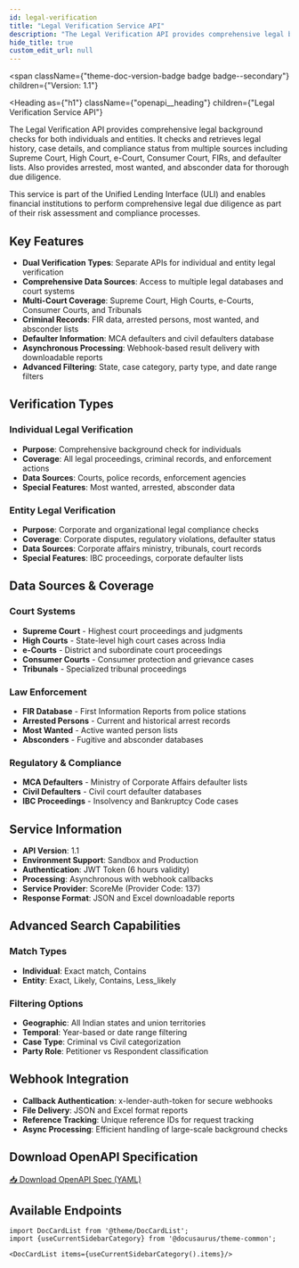```yaml
---
id: legal-verification
title: "Legal Verification Service API"
description: "The Legal Verification API provides comprehensive legal background checks for both individuals and entities. It checks and retrieves legal history, case details, and compliance status from multiple sources including Supreme Court, High Court, e-Court, Consumer Court, FIRs, and defaulter lists."
hide_title: true
custom_edit_url: null
---
```



<span
  className={"theme-doc-version-badge badge badge--secondary"}
  children={"Version: 1.1"}
>
</span>

<Heading
  as={"h1"}
  className={"openapi__heading"}
  children={"Legal Verification Service API"}
>
</Heading>

The Legal Verification API provides comprehensive legal background checks for both individuals and entities. It checks and retrieves legal history, case details, and compliance status from multiple sources including Supreme Court, High Court, e-Court, Consumer Court, FIRs, and defaulter lists. Also provides arrested, most wanted, and absconder data for thorough due diligence.

This service is part of the Unified Lending Interface (ULI) and enables financial institutions to perform comprehensive legal due diligence as part of their risk assessment and compliance processes.

## Key Features

- **Dual Verification Types**: Separate APIs for individual and entity legal verification
- **Comprehensive Data Sources**: Access to multiple legal databases and court systems
- **Multi-Court Coverage**: Supreme Court, High Courts, e-Courts, Consumer Courts, and Tribunals
- **Criminal Records**: FIR data, arrested persons, most wanted, and absconder lists
- **Defaulter Information**: MCA defaulters and civil defaulters database
- **Asynchronous Processing**: Webhook-based result delivery with downloadable reports
- **Advanced Filtering**: State, case category, party type, and date range filters

## Verification Types

### Individual Legal Verification
- **Purpose**: Comprehensive background check for individuals
- **Coverage**: All legal proceedings, criminal records, and enforcement actions
- **Data Sources**: Courts, police records, enforcement agencies
- **Special Features**: Most wanted, arrested, absconder data

### Entity Legal Verification  
- **Purpose**: Corporate and organizational legal compliance checks
- **Coverage**: Corporate disputes, regulatory violations, defaulter status
- **Data Sources**: Corporate affairs ministry, tribunals, court records
- **Special Features**: IBC proceedings, corporate defaulter lists

## Data Sources & Coverage

### Court Systems
- **Supreme Court** - Highest court proceedings and judgments
- **High Courts** - State-level high court cases across India
- **e-Courts** - District and subordinate court proceedings
- **Consumer Courts** - Consumer protection and grievance cases
- **Tribunals** - Specialized tribunal proceedings

### Law Enforcement
- **FIR Database** - First Information Reports from police stations
- **Arrested Persons** - Current and historical arrest records
- **Most Wanted** - Active wanted person lists
- **Absconders** - Fugitive and absconder databases

### Regulatory & Compliance
- **MCA Defaulters** - Ministry of Corporate Affairs defaulter lists
- **Civil Defaulters** - Civil court defaulter databases
- **IBC Proceedings** - Insolvency and Bankruptcy Code cases

## Service Information

- **API Version**: 1.1
- **Environment Support**: Sandbox and Production
- **Authentication**: JWT Token (6 hours validity)
- **Processing**: Asynchronous with webhook callbacks
- **Service Provider**: ScoreMe (Provider Code: 137)
- **Response Format**: JSON and Excel downloadable reports

## Advanced Search Capabilities

### Match Types
- **Individual**: Exact match, Contains
- **Entity**: Exact, Likely, Contains, Less_likely

### Filtering Options
- **Geographic**: All Indian states and union territories
- **Temporal**: Year-based or date range filtering
- **Case Type**: Criminal vs Civil categorization
- **Party Role**: Petitioner vs Respondent classification

## Webhook Integration

- **Callback Authentication**: x-lender-auth-token for secure webhooks
- **File Delivery**: JSON and Excel format reports
- **Reference Tracking**: Unique reference IDs for request tracking
- **Async Processing**: Efficient handling of large-scale background checks



## Download OpenAPI Specification

<a href="/specs/legal-verification-v1.1.yaml" download className="button button--primary button--lg">
  📥 Download OpenAPI Spec (YAML)
</a>

## Available Endpoints

```mdx-code-block
import DocCardList from '@theme/DocCardList';
import {useCurrentSidebarCategory} from '@docusaurus/theme-common';

<DocCardList items={useCurrentSidebarCategory().items}/>
```
      